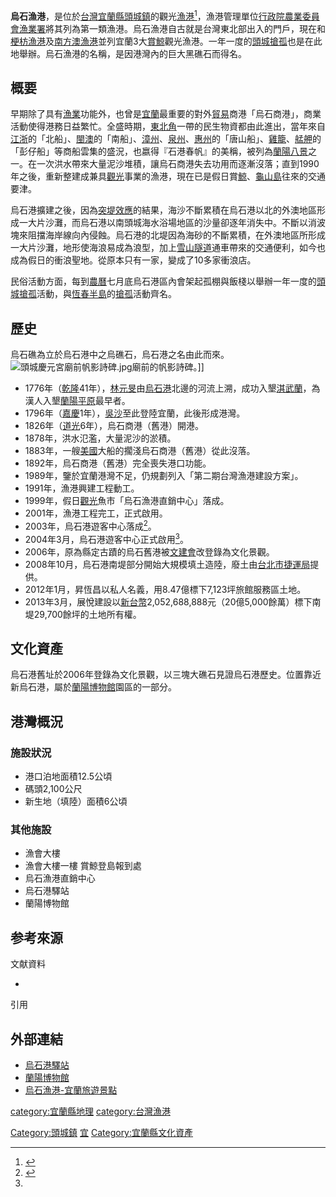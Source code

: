 {{Infobox port
| name = 烏石漁港<br><small>Wushi Fishing Harbor
| image = Wushi Fishing Harbour 烏石漁港 - panoramio.jpg
| imagesize = 250px
| caption = 
| country = {{ROC-TW}}
| location = [[宜蘭縣|宜蘭縣]][[頭城鎮|頭城鎮]]
| coordinates = {{coord|24.86918|N|121.84069|E|type:landmark_region:TW|display=title, inline}}
| opened =
| operated = [[行政院農業委員會漁業署|行政院農業委員會漁業署]]
| owner =
| type = 漁港
| sizewater = 12.5公頃
| sizeland = 
| size = 
| berths =
| wharfs =
| piers =
| employees =
| arrivals =
| cargotonnage =
| containervolume =
| cargovalue =
| passengertraffic =
| website = 
}}
'''烏石漁港'''，是位於[[台灣|台灣]][[宜蘭縣|宜蘭縣]][[頭城鎮|頭城鎮]]的觀光[[漁港|漁港]]<ref name="宜蘭風景區管理處">{{cite web  | language =  | publisher =交通部觀光局東北角暨宜蘭海岸國家風景區管理處  | title =海鮮漁貨採購之旅  | url =http://www.necoast-nsa.gov.tw/user/Article.aspx?Lang=1&SNo=04000443  | author =  | date =  | accessdate =  | archive-url =https://web.archive.org/web/20111031115308/http://www.necoast-nsa.gov.tw/user/Article.aspx?Lang=1&SNo=04000443  | archive-date =2011-10-31  | dead-url =yes  }}</ref>，漁港管理單位[[行政院農業委員會漁業署|行政院農業委員會漁業署]]將其列為第一類漁港。烏石漁港自古就是台灣東北部出入的門戶，現在和[[梗枋漁港|梗枋漁港]]及[[南方澳漁港|南方澳漁港]]並列宜蘭3大[[台灣賞鯨|賞鯨]]觀光漁港。一年一度的[[搶孤|頭城搶孤]]也是在此地舉辦。烏石漁港的名稱，是因港灣內的巨大黑礁石而得名。

== 概要 ==
早期除了具有[[漁業|漁業]]功能外，也曾是[[宜蘭縣|宜蘭]]最重要的對外[[貿易|貿易]]商港「烏石商港」，商業活動使得港務日益繁忙。全盛時期，[[東北角|東北角]]一帶的民生物資都由此進出，當年來自[[江浙|江浙]]的「北船」、[[閩|閩]][[澳|澳]]的「南船」、[[漳州|漳州]]、[[泉州|泉州]]、[[惠州|惠州]]的「唐山船」、[[雞籠|雞籠]]、[[艋舺|艋舺]]的「彭仔船」等商船雲集的盛況，也嬴得『石港春帆』的美稱，被列為[[新蘭陽八景|蘭陽八景]]之一。在一次洪水帶來大量泥沙堆積，讓烏石商港失去功用而逐漸沒落；直到1990年之後，重新整建成兼具[[觀光|觀光]]事業的漁港，現在已是假日賞[[鯨|鯨]]、[[龜山島|龜山島]]往來的交通要津。

烏石港擴建之後，因為[[突堤效應|突堤效應]]的結果，海沙不斷累積在烏石港以北的外澳地區形成一大片沙灘，而烏石港以南頭城海水浴場地區的沙量卻逐年消失中。不斷以消波塊來阻擋海岸線向內侵蝕。烏石港的北堤因為海砂的不斷累積，在外澳地區所形成一大片沙灘，地形使海浪易成為浪型，加上[[雪山隧道|雪山隧道]]通車帶來的交通便利，如今也成為假日的衝浪聖地。從原本只有一家，變成了10多家衝浪店。

民俗活動方面，每到[[農曆|農曆]]七月底烏石港區內會架起孤棚與飯棧以舉辦一年一度的[[頭城搶孤|頭城搶孤]]活動，與[[恆春半島|恆春半島]]的[[搶孤|搶孤]]活動齊名。

== 歷史 ==
烏石礁為立於烏石港中之烏礁石，烏石港之名由此而來。
[[File:頭城慶元宮廟前帆影詩碑.jpg|thumb]]廟前的帆影詩碑。]]
*1776年（[[乾隆|乾隆]]41年），[[林元旻|林元旻]]由[[烏石港|烏石港]]北邊的河流上溯，成功入墾[[淇武蘭|淇武蘭]]，為漢人入墾[[蘭陽平原|蘭陽平原]]最早者。
* 1796年（[[嘉慶|嘉慶]]1年），[[吳沙|吳沙]]至此登陸宜蘭，此後形成港灣。
* 1826年（[[道光|道光]]6年），烏石商港（舊港）開港。
* 1878年，洪水氾濫，大量泥沙的淤積。
* 1883年，一艘[[美國|美國]]大船的擱淺烏石商港（舊港）從此沒落。
* 1892年，烏石商港（舊港）完全喪失港口功能。
* 1989年，鑒於宜蘭港灣不足，仍規劃列入「第二期台灣漁港建設方案」。
* 1991年，漁港興建工程動工。
* 1999年，假日[[觀光|觀光]]魚市「烏石漁港直銷中心」落成。
* 2001年，漁港工程完工，正式啟用。
* 2003年，烏石港遊客中心落成<ref name="遊客服務中心">{{cite web | language = zh-tw | publisher = 烏石港遊客服務中心 | title = 園區導覽 | url = http://www.ctnet.com.tw/scenery/images/wushih/page02.htm | author =  | date =  | accessdate =  | archive-date = 2020-07-13 | archive-url = https://web.archive.org/web/20200713212346/http://www.ctnet.com.tw/scenery/images/wushih/page02.htm | dead-url = no }}</ref>。
* 2004年3月，烏石港遊客中心正式啟用<ref name="遊客服務中心"/>。
* 2006年，原為縣定古蹟的烏石舊港被[[文建會|文建會]]改登錄為文化景觀。
* 2008年10月，烏石港南堤部分開始大規模填土造陸，廢土由[[臺北市政府捷運工程局|台北市捷運局]]提供。
* 2012年1月，昇恆昌以私人名義，用8.47億標下7,123坪旅館服務區土地。
* 2013年3月，展悅建設以[[新台幣|新台幣]]2,052,688,888元（20億5,000餘萬）標下南堤29,700餘坪的土地所有權。

== 文化資產 ==
{{TW monument 
| name = 烏石港舊址
| image =烏石港遺址.jpg
| imagename =
| class = 水利設施
| level = 文化景觀
| date = 2006年5月3日
| abolition =
| location =
| coordinates = <!-- {{Coord|25.0400826|121.5119547|display=inline,title}}-->
| time =
| destroyed =
| when =
| open =
| reg_url = https://nchdb.boch.gov.tw/assets/overview/culturalLandscape/20060503000003
}}
烏石港舊址於2006年登錄為文化景觀，以三塊大礁石見證烏石港歷史。位置靠近新烏石港，屬於[[宜蘭縣立蘭陽博物館|蘭陽博物館]]園區的一部分。

== 港灣概況 ==
=== 施設狀況 ===
*港口泊地面積12.5公頃	
*碼頭2,100公尺
*新生地（填陸）面積6公頃

=== 其他施設 ===
*漁會大樓
*漁會大樓一樓 賞鯨登島報到處
*烏石漁港直銷中心
*烏石港驛站
*蘭陽博物館

== 参考來源 ==
{{Wikisourceshas|漁港法}}
;文献資料
*{{clref|李嘉亮|2005|ref= {{cite isbn|9867415825|ref=harv|noedit}}}}
;引用
<div class="references-small">
<references></references>
</div>

==外部連結==
{{commons category|Wushi Harbor}}
*[http://www.ctnet.com.tw/scenery/images/wushih/index.htm  烏石港驛站] {{Wayback|url=http://www.ctnet.com.tw/scenery/images/wushih/index.htm |date=20210413070240 }}
*[http://www.lym.gov.tw/ch/index.html 蘭陽博物館] {{Wayback|url=http://www.lym.gov.tw/ch/index.html |date=20210413013310 }}
*[http://www.lanyangnet.com.tw/ilpoint/tc02/index.asp?url=link2.htm 烏石漁港-宜蘭旅遊景點] {{Wayback|url=http://www.lanyangnet.com.tw/ilpoint/tc02/index.asp?url=link2.htm |date=20200222125856 }}

{{台灣漁港}}

[[category:宜蘭縣地理|category:宜蘭縣地理]]
[[category:台灣漁港|category:台灣漁港]]
[[Category:頭城鎮|Category:頭城鎮]]
[[Category:台灣文化景觀|宜]]
[[Category:宜蘭縣文化資產|Category:宜蘭縣文化資產]]